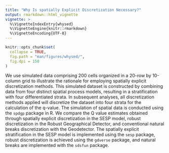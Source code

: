 ```yaml
---
title: "Why Is spatially Explicit Discretization Necessary?"
output: rmarkdown::html_vignette
vignette: >
  %\VignetteIndexEntry{whysed}
  %\VignetteEngine{knitr::rmarkdown}
  %\VignetteEncoding{UTF-8}
---
```


```r
knitr::opts_chunk$set(
  collapse = TRUE,
  fig.path = "man/figures/whysed/",
  fig.dpi = 150
)
```


We use simulated data comprising 200 cells organized in a 20-row by 10-column grid to illustrate the rationale for employing spatially explicit discretization methods. This simulated dataset is constructed by combining data from four distinct spatial process models, resulting in a stratification with four differentiated strata. In subsequent analyses, all discretization methods applied will discretize the dataset into four strata for the calculation of the q-value. The simulation of spatial data is conducted using the `spdgp` package in R. We compare the Q value estimates obtained through spatially explicit discretization in the SESP model, robust discretization in the Robust Geographical Detector, and conventional natural breaks discretization with the Geodetector. The spatially explicit stratification in the SESP model is implemented using the `sesp` package, robust discretization is achieved using the `gdverse` package, and natural breaks are implemented with the `sdsfun` package.


